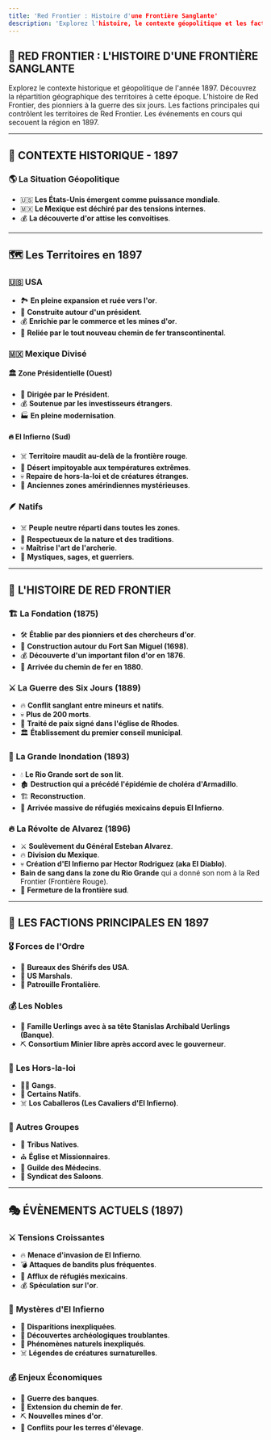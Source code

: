 ```yaml
---
title: 'Red Frontier : Histoire d'une Frontière Sanglante'
description: 'Explorez l'histoire, le contexte géopolitique et les factions principales de Red Frontier en 1897.'
---
```


## 📜 RED FRONTIER : L'HISTOIRE D'UNE FRONTIÈRE SANGLANTE

<CardGroup cols={2}>
  <Card title="Contexte Historique - 1897" icon="globe" href="#contexte-historique">
    Explorez le contexte historique et géopolitique de l'année 1897.
  </Card>

  <Card title="Les Territoires en 1897" icon="map" href="#territoires-1897">
    Découvrez la répartition géographique des territoires à cette époque.
  </Card>

  <Card title="L'Histoire de Red Frontier" icon="book" href="#histoire-red-frontier">
    L’histoire de Red Frontier, des pionniers à la guerre des six jours.
  </Card>

  <Card title="Les Factions Principales en 1897" icon="users" href="#factions-principales">
    Les factions principales qui contrôlent les territoires de Red Frontier.
  </Card>

  <Card title="Événements Actuels (1897)" icon="calendar" href="#evenements-actuels">
    Les événements en cours qui secouent la région en 1897.
  </Card>
</CardGroup>

---

## <a id="contexte-historique"></a>🌅 CONTEXTE HISTORIQUE - 1897

### 🌎 La Situation Géopolitique

- 🇺🇸 **Les États-Unis émergent comme puissance mondiale**.
- 🇲🇽 **Le Mexique est déchiré par des tensions internes**.
- 💰 **La découverte d'or attise les convoitises**.

---

## <a id="territoires-1897"></a>🗺️ Les Territoires en 1897

### 🇺🇸 **USA**
- 🏞️ **En pleine expansion et ruée vers l'or**.
- 🏰 **Construite autour d'un président**.
- 💰 **Enrichie par le commerce et les mines d'or**.
- 🚂 **Reliée par le tout nouveau chemin de fer transcontinental**.

### 🇲🇽 **Mexique Divisé**

#### 🏛️ Zone Présidentielle (Ouest)
- 👑 **Dirigée par le Président**.
- 💰 **Soutenue par les investisseurs étrangers**.
- 🏭 **En pleine modernisation**.

#### 🔥 **El Infierno (Sud)**
- ☠️ **Territoire maudit au-delà de la frontière rouge**.
- 🌵 **Désert impitoyable aux températures extrêmes**.
- 💀 **Repaire de hors-la-loi et de créatures étranges**.
- 🏺 **Anciennes zones amérindiennes mystérieuses**.

### 🪶 **Natifs**
- ☠️ **Peuple neutre réparti dans toutes les zones**.
- 🌵 **Respectueux de la nature et des traditions**.
- 💀 **Maîtrise l'art de l'archerie**.
- 🏺 **Mystiques, sages, et guerriers**.

---

## <a id="histoire-red-frontier"></a>📖 L'HISTOIRE DE RED FRONTIER

### 🏗️ **La Fondation (1875)**
- 🛠️ **Établie par des pionniers et des chercheurs d'or**.
- 🏰 **Construction autour du Fort San Miguel (1698)**.
- 💰 **Découverte d'un important filon d'or en 1876**.
- 🚂 **Arrivée du chemin de fer en 1880**.

### ⚔️ **La Guerre des Six Jours (1889)**
- 🔥 **Conflit sanglant entre mineurs et natifs**.
- 💀 **Plus de 200 morts**.
- 🤝 **Traité de paix signé dans l'église de Rhodes**.
- 🏛️ **Établissement du premier conseil municipal**.

### 🌊 **La Grande Inondation (1893)**
- 💧 **Le Rio Grande sort de son lit**.
- 🏚️ **Destruction qui a précédé l'épidémie de choléra d'Armadillo**.
- 🏗️ **Reconstruction**.
- 👥 **Arrivée massive de réfugiés mexicains depuis El Infierno**.

### 🔥 **La Révolte de Alvarez (1896)**
- ⚔️ **Soulèvement du Général Esteban Alvarez**.
- 🔥 **Division du Mexique**.
- 💀 **Création d'El Infierno par Hector Rodriguez (aka El Diablo)**.
- **Bain de sang dans la zone du Rio Grande** qui a donné son nom à la Red Frontier (Frontière Rouge).
- 🚫 **Fermeture de la frontière sud**.

---

## <a id="factions-principales"></a>👥 LES FACTIONS PRINCIPALES EN 1897

### 🎖️ **Forces de l'Ordre**
- 👮 **Bureaux des Shérifs des USA**.
- 🤠 **US Marshals**.
- 🐎 **Patrouille Frontalière**.

### 💰 **Les Nobles**
- 🏦 **Famille Uerlings avec à sa tête Stanislas Archibald Uerlings (Banque)**.
- ⛏️ **Consortium Minier libre après accord avec le gouverneur**.

### 🦹 **Les Hors-la-loi**
- 🏴‍☠️ **Gangs**.
- 🐺 **Certains Natifs**.
- ☠️ **Los Caballeros (Les Cavaliers d'El Infierno)**.

### 🌟 **Autres Groupes**
- 🏹 **Tribus Natives**.
- ⛪ **Église et Missionnaires**.
- 🏥 **Guilde des Médecins**.
- 🎰 **Syndicat des Saloons**.

---

## <a id="evenements-actuels"></a>🎭 ÉVÈNEMENTS ACTUELS (1897)

### ⚔️ **Tensions Croissantes**
- 🔥 **Menace d'invasion de El Infierno**.
- 💣 **Attaques de bandits plus fréquentes**.
- 👥 **Afflux de réfugiés mexicains**.
- 💰 **Spéculation sur l'or**.

### 🌵 **Mystères d'El Infierno**
- 👻 **Disparitions inexpliquées**.
- 🏺 **Découvertes archéologiques troublantes**.
- 🌋 **Phénomènes naturels inexpliqués**.
- ☠️ **Légendes de créatures surnaturelles**.

### 💰 **Enjeux Économiques**
- 🏦 **Guerre des banques**.
- 🚂 **Extension du chemin de fer**.
- ⛏️ **Nouvelles mines d'or**.
- 🐎 **Conflits pour les terres d'élevage**.
